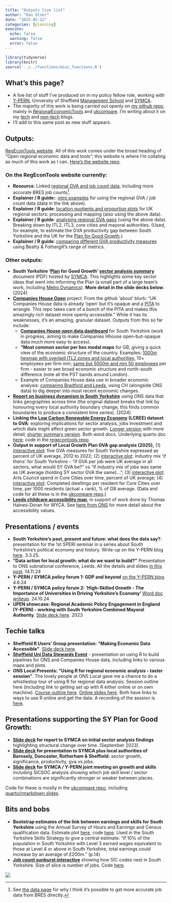 ```yaml
---
title: "Outputs live list"
author: "Dan Olner"
date: "2025-02-12"
categories: [planning]
execute:
  echo: false
  warning: false
  error: false
---
```


```r
library(tidyverse)
library(knitr)
source('../../functions/misc_functions.R')

```



## What's this page?

* A live list of stuff I've produced on in my policy fellow role, working with [Y-PERN](https://y-pern.org.uk/), University of Sheffield [Management School](https://www.sheffield.ac.uk/management) and [SYMCA](https://www.southyorkshire-ca.gov.uk/).
* The majority of this work is being carried out openly on [my github repo](https://github.com/DanOlner), mainly in [RegionalEconomicTools](https://github.com/DanOlner/RegionalEconomicTools) and [ukcompare](https://github.com/DanOlner/ukcompare). I'm writing about it on my [tech](https://danolner.github.io/) and [non-tech](https://www.danolner.net/) blogs.
* I'll add to this same post as new stuff appears.


## Outputs:

[RegEconTools website](https://danolner.github.io/RegionalEconomicTools/). All of this work comes under the broad heading of "Open regional economic data and tools"; this website is where I'm collating as much of this work as I can. [Here's the website repo](https://github.com/DanOlner/RegionalEconomicTools).

### On the RegEconTools website currently:

* **Resource**: Linked [regional GVA and job count data](https://danolner.github.io/RegionalEconomicTools/regionalgva_n_bres.html), including more accurate BRES job counts[^1].
* **Explainer / R guide:**: [intro examples](https://danolner.github.io/RegionalEconomicTools/intro_gvajobsdata_in_R.html) for using the regional GVA / job count data (data in the link above).
* **Explainer / R guide**: [location quotients and proportion plots](https://danolner.github.io/RegionalEconomicTools/sector_locationquotients_and_proportions.html) for UK regional sectors: processing and mapping (also using the above data).
* **Explainer / R guide**: [analysing regional GVA gaps](https://danolner.github.io/RegionalEconomicTools/gdp_gaps.html) (using the above data). Breaking down by ITL2, ITL3, core cities and mayoral authorities. (Used, for example, to estimate the GVA productivity gap between South Yorkshire and the UK for the [Plan for Good Growth](https://www.southyorkshire-ca.gov.uk/plan-for-good-growth).)
* **Explainer / R guide**: [comparing different GVA productivity measures](https://danolner.github.io/RegionalEconomicTools/beattyfothergill.html) using Beatty & Fothergill's range of metrics.

### Other outputs:

* **South Yorkshire '[Plan](https://www.southyorkshire-ca.gov.uk/plan-for-good-growth) for Good Growth' [sector analysis summary](https://www.southyorkshire-ca.gov.uk/getmedia/75e687c5-a6b5-40c1-ad0c-73344f64f084/SYMCA_Plan-for-Good-Growth_analysis.pdf)** document (PDF) hosted by [SYMCA](https://www.southyorkshire-ca.gov.uk/plan-for-good-growth). This highlights some key sector ideas that went into informing the Plan (a small part of a large team's work, including [Metro Dynamics](https://www.southyorkshire-ca.gov.uk/getattachment/0fde98ad-f890-4b5a-8e80-0c02972ba37f/South-Yorkshire-Plan-for-Growth-Economic-Analysis.pdf)). **More detail in the slide decks below**. (2024)
* **[Companies House Open](https://github.com/DanOlner/companieshouseopen)** project. From the github 'about' blurb: "UK Companies House data is already 'open' but it's opaque and a [PITA](https://dictionary.cambridge.org/dictionary/english/pita) to wrangle. This repo takes care of a bunch of the PITA and makes this amazingly rich dataset more openly accessible." While it has its weaknesses, it's an amazing, granular dataset. Outputs from this so far include:
    - **[Companies House open data dashboard](https://danolner.shinyapps.io/SY_companieshouse/)** for South Yorkshire (work in progress, aiming to make Companies Hhouse open-but-opaque data much more easy to access).
    - **"Most common sector per hex modal maps** for GB, giving a quick view of the economic structure of the country. Examples: [1000m hexmap with overlaid ITL2 zones and local authorities](https://danolner.github.io/companieshouseopen/maps/companieshouse_modal_SICsection_byemployeecount_min10plus_hex1000m_wLADs.html), 10+ employees per firm min; [same but 5000m and min 50 employees](https://danolner.github.io/companieshouseopen/maps/companieshouse_modal_SICsection_byemployeecount_minfiftyplus_hex5000.html) per firm - easier to see broad economic structure and north-south difference (note all the PST bands around London).
    - Example of Companies House data use in broader economic analysis: [comparing Bradford and Leeds](https://danolner.github.io/RegionalEconomicTools/quarto_docs/LeedsBradford_overview_May2025.html), using CH (alongside ONS data) to dig deeper into most recent economic changes.
* **[Report on business dynamism in South Yorkshire](https://danolner.github.io/FirmAnalysis/ONS_business_demography.html)** using ONS data that links geographies across time (the original dataset breaks that link by honouring every local authority boundary change; this finds common boundaries to produce a consistent time series). (2024)
* **Linking the [Low Carbon Renewable Energy Economy](https://www.ons.gov.uk/economy/environmentalaccounts/bulletins/finalestimates/2022) (LCREE) dataset to GVA**: exploring implications for sector analysis, jobs investment and which dials might affect green sector growth. [Longer version](https://github.com/DanOlner/danolner.github.io/blob/master/posts/outputs_livelist/SectorGrowthInvestment_July2024.docx) with more detail; [shorter summary version](https://github.com/DanOlner/danolner.github.io/blob/master/posts/outputs_livelist/SectorGrowthInvestment_2024v2.docx). Both word docs. Underlying quarto doc [here](https://github.com/DanOlner/RegionalEconomicTools/blob/gh-pages/quarto_docs/SectorGrowthInvestment_July2024.qmd); code in the [regecontools repo](https://github.com/DanOlner/RegionalEconomicTools/tree/gh-pages/prepcode).
* **Output in support of Local Growth Plan GVA gap analysis (2025),** (1) [interactive plot](https://danolner.github.io/ukcompare/plotly/GVA_measures_percentofUKaverage_excluding_LondonOutliers.html): five GVA measures for South Yorkshire expressed as percent of UK average, 2012 to 2022; (2) [interactive plot](https://danolner.github.io/ukcompare/plotly/adjustforindustrymix_sidebyside.html): industry mix 'if thens' for South Yorkshire - "if GVA per job were UK average in all sectors, what would SY GVA be?" vs "if industry mix of jobs was same as UK average (holding SY sector GVA the same)..."; (3) [interactive plot](https://danolner.github.io/ukcompare/plotly/artscouncil_totalspend_percentofEnglishAv.html): Arts Council spend in Core Cities over time, percent of UK average; (4) [interactive plot](https://danolner.github.io/ukcompare/plotly/completed_dwellings_per_resident_corecities_3yrmovingav.html): Completed dwellings per resident for Core Cities over time, per 1000 residents (actual + rank), % of GB average. (Data and code for all these is in the [ukcompare repo](https://github.com/DanOlner/ukcompare/tree/master/explore_code).)
* **[Leeds childcare accessibility map](https://danolner.github.io/MiscWebPages/tmap/childcare_accessibility_WYCA.html)**, in support of work done by Thomas Haines-Doran for WYCA. See [here from ONS](https://www.ons.gov.uk/peoplepopulationandcommunity/educationandchildcare/articles/childcareaccessibilitybyneighbourhood/latest) for more detail about the accessibility values.

## Presentations / events

* **South Yorkshire’s past, present and future: what does the data say?**: presentation for the 1st SPERI seminar in a series about South Yorkshire's political economy and history. Write-up on the Y-PERN blog [here](https://y-pern.org.uk/political-economical-history-of-south-yorkshire-seminars/). 3.3.25.
* **"Data action for local growth: what do we want to build?"** Presentation to ONS subnational conference, Leeds. All the details and slides [in this post](https://danolner.github.io/posts/ons_subnational_data_conf/). 14.11.24
* **Y-PERN / SYMCA policy forum 1: GDP and beyond** [on the Y-PERN blog](https://y-pern.org.uk/blog/new-forum-aims-to-strengthen-glue-between-south-yorkshire-policymakers-academics-and-others/). 4.6.24
* **Y-PERN / SYMCA policy forum 2: 'High-Skilled Growth - The Importance of Universities in Driving Yorkshire’s Economy'** [Word doc writeup](https://www.dropbox.com/scl/fi/asgbty3cd6e8vvnu5k2ov/SYMCA-Y-PERN-forum-2.docx?rlkey=fcmjexpwx5t3n74dbpfrwccz5&dl=1). 24.10.24
* **UPEN showcase: Regional Academic Policy Engagement in England (Y-PERN) - working with South Yorkshire Combined Mayoral Authority**. [Slide deck here](https://www.dropbox.com/scl/fi/wy6in1x55qb462o2ts1uh/UPEN_DanOlner_13_3_24_v4.pptx?rlkey=4xsixhn53si13g0hv7ihrk5oo&dl=1). 2023


## Techie talks

* **Sheffield R Users' Group presentation: "Making Economic Data Accessible"**. [Slide deck here](https://www.dropbox.com/scl/fi/gq9fyz0wjcn2wfgbk13xl/Shiny_R_UsersGroup_Nov2023_DanOlner.pptx?rlkey=xc0j00jj2ne73ju66nr01ic73&dl=1). 
* **[Sheffield Uni Data Stewards Event](../../posts/data_stewards_event/index.html)** - presentation on using R to build pipelines for ONS and Companies House data, including links to various maps and plots.
* **ONS Local Presents: "Using R for regional economic analysis - taster session"**. The lovely people at ONS Local gave me a chance to do a whistlestop tour of using R for regional data analysis. Session outline here (including link to getting set up with R either online or on own machine). [Course outline here](https://www.eventbrite.co.uk/e/ons-local-workshop-using-r-for-regional-economic-analysis-taster-session-tickets-1372930745819?aff=ebdsoporgprofile). [Online slides here](https://danolner.github.io/RegionalEconomicTools/R_regecon_taster_2025_revealjs.html#/title-slide). Both have links to ways to use R online and get the data. A recording of the session is [here](https://vimeo.com/user99857619/review/1103090076/32e50123d2). 


## Presentations supporting the SY Plan for Good Growth:

* **[Slide deck](https://www.dropbox.com/scl/fi/f74gqprlphir1pwa4mbg6/SectorGrowthUpdate_DanOlner_21_9_23.pptx?rlkey=h9ohe203qqgclqbhvcof1ufmg&dl=1) for report to SYMCA on initial sector analysis findings** highlighting structural change over time. (September 2023).
* **[Slide deck](https://www.dropbox.com/scl/fi/s9nzo85e0a7e8ufxiupd1/SYMCA_growth_DanOlner_13_12_23_ORIG.pptx?rlkey=f2o2n8sfh6fgw41r2h0zuwtk7&dl=1) for presentation to SYMCA plus local authorities of Barnsely, Doncaster, Rotherham & Sheffield:** sector growth, significance, productivity, gva vs jobs.
* **[Slide deck](https://www.dropbox.com/scl/fi/8c79ndb8d2txxmw8umfl7/gva_jobsgrowth_datastory_ppt_v3_DOedit.pptx?rlkey=glld5twtqms6xiba94d2rc3m4&dl=1) for SYMCA / Y-PERN joint meeting on growth and skills** including SICSOC analysis showing which job skill level / sector combinations are significantly stronger or weaker between places.
 
Code for these is mostly in the [ukcompare repo](https://github.com/DanOlner/ukcompare/tree/master/explore_code), including [quarto/rmarkdown slides](https://github.com/DanOlner/ukcompare/tree/master/rmarkdown).


## Bits and bobs

* **Bootstrap estimates of the link between earnings and skills for South Yorkshire** using the Annual Survey of Hours and Earnings and Census qualification data. Estimate plot [here](https://github.com/DanOlner/ukcompare/blob/master/docs/skills_v_quals_SY.png), code [here](https://github.com/DanOlner/ukcompare/blob/master/explore_code/earnings_explore.R). Used in the South Yorkshire Skills Strategy to give a central estimate: "If 10% of the population in South Yorkshire with Level 3 earned wages equivalent to those at Level 4 or above in South Yorkshire, total earnings could increase by an average of £200m." (p.14)
* **[Job count sunburst interactive](https://danolner.github.io/FirmAnalysis/outputs/FAME_SouthYorkshire_sunburst_employeestenplus.html)** showing how SIC codes nest in South Yorkshire. Size of slice is number of jobs. Code [here](https://github.com/DanOlner/FirmAnalysis/blob/bcf06e46849eb7e08501c596955a247e5dadbe00/Fame_processing.R#L598).



[^1]: See [the data page](https://danolner.github.io/RegionalEconomicTools/regionalgva_n_bres.html) for why I think it's possible to get more accurate job data from BRES directly.


![](cogs.jpg)

